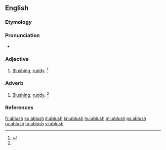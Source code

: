 ==English==

===Etymology===
{{prefix|a|blush}}

===Pronunciation===
* {{a|US}} {{IPA|/əˈblʌʃ/}}

===Adjective===
{{en-adj}}

# [[blushing|Blushing]]; [[ruddy]]. {{First attested in the Mid 19<sup>th</sup> century.}}<ref name=SOED>{{reference-book | last =| first = | authorlink =  | coauthors =  | editor =Brown, Lesley  | others =  | title = The Shorter Oxford English Dictionary | origdate =  | origyear = 1933| origmonth =  | url =  | format =  | accessdate =  | accessyear =  | accessmonth =  | edition = 5th | date =  | year =2003| month =  | publisher =Oxford University Press  | location =Oxford, UK | language =  | id =  | doi = | isbn =978-0-19-860575-7 | lccn = | ol = | pages =5| chapter =  | chapterurl =  | quote =}}</ref>

===Adverb===
{{en-adv}}

# [[blushing|Blushing]]; [[ruddy]]. {{First attested in the Mid 19<sup>th</sup> century.}}<ref name=SOED/>

===References===
<references/>

[[fr:ablush]]
[[ko:ablush]]
[[it:ablush]]
[[kn:ablush]]
[[hu:ablush]]
[[ml:ablush]]
[[ps:ablush]]
[[ru:ablush]]
[[ta:ablush]]
[[vi:ablush]]